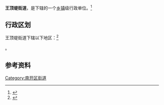 {{中国乡级行政区|12/01/04/009/000}}

'''王顶堤街道'''，是{{PRC admin/fullname|12/01/04/009/000|3}}下辖的一个[[乡镇|乡镇]]级行政单位。<ref>{{PRC admin/ref sgc|{{PRC admin/parent|12/01/04/009/000}}}}</ref>

== 行政区划 ==

王顶堤街道下辖以下地区：<ref>{{PRC admin/ref sgc|12/01/04/009/000}}</ref>

{{PRC admin/children|12/01/04/009/000}}。

== 参考资料 ==

{{Reflist|2}}

{{天津市南开区行政区划}}
{{天津行政区划小作品}}

[[Category:南开区街道|Category:南开区街道]]